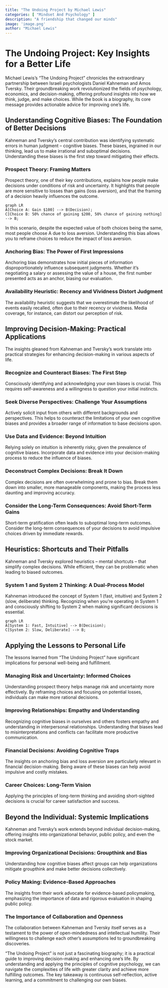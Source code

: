 ```yaml
---
title: "The Undoing Project by Michael Lewis"
categories: [ "Mindset And Psychology" ]
description: "A friendship that changed our minds"
image: 'image.png'
author: "Michael Lewis"
---
```

# The Undoing Project: Key Insights for a Better Life

Michael Lewis's "The Undoing Project" chronicles the extraordinary partnership between Israeli psychologists Daniel Kahneman and Amos Tversky.  Their groundbreaking work revolutionized the fields of psychology, economics, and decision-making, offering profound insights into how we think, judge, and make choices. While the book is a biography, its core message provides actionable advice for improving one's life.

##  Understanding Cognitive Biases: The Foundation of Better Decisions

Kahneman and Tversky's central contribution was identifying systematic errors in human judgment – cognitive biases. These biases, ingrained in our thinking, lead us to make irrational and suboptimal decisions.  Understanding these biases is the first step toward mitigating their effects.

### Prospect Theory: Framing Matters

Prospect theory, one of their key contributions, explains how people make decisions under conditions of risk and uncertainty.  It highlights that people are more sensitive to losses than gains (loss aversion), and that the framing of a decision heavily influences the outcome.

```mermaid
graph LR
A[Choice A: Gain $100] --> B(Decision);
C[Choice B: 50% chance of gaining $200, 50% chance of gaining nothing] --> B;
```

In this scenario, despite the expected value of both choices being the same,  most people choose A due to loss aversion. Understanding this bias allows you to reframe choices to reduce the impact of loss aversion.

### Anchoring Bias: The Power of First Impressions

Anchoring bias demonstrates how initial pieces of information disproportionately influence subsequent judgments.  Whether it's negotiating a salary or assessing the value of a house, the first number presented acts as an anchor, biasing our evaluation.

### Availability Heuristic: Recency and Vividness Distort Judgment

The availability heuristic suggests that we overestimate the likelihood of events easily recalled, often due to their recency or vividness.  Media coverage, for instance, can distort our perception of risk.

##  Improving Decision-Making: Practical Applications

The insights gleaned from Kahneman and Tversky's work translate into practical strategies for enhancing decision-making in various aspects of life.

###  Recognize and Counteract Biases: The First Step

Consciously identifying and acknowledging your own biases is crucial. This requires self-awareness and a willingness to question your initial instincts.

###  Seek Diverse Perspectives: Challenge Your Assumptions

Actively solicit input from others with different backgrounds and perspectives. This helps to counteract the limitations of your own cognitive biases and provides a broader range of information to base decisions upon.

###  Use Data and Evidence: Beyond Intuition

 Relying solely on intuition is inherently risky, given the prevalence of cognitive biases.  Incorporate data and evidence into your decision-making process to reduce the influence of biases.

###  Deconstruct Complex Decisions: Break It Down

Complex decisions are often overwhelming and prone to bias.  Break them down into smaller, more manageable components, making the process less daunting and improving accuracy.

###  Consider the Long-Term Consequences: Avoid Short-Term Gains

Short-term gratification often leads to suboptimal long-term outcomes.  Consider the long-term consequences of your decisions to avoid impulsive choices driven by immediate rewards.

##  Heuristics: Shortcuts and Their Pitfalls

Kahneman and Tversky explored heuristics – mental shortcuts – that simplify complex decisions. While efficient, they can be problematic when leading to biased outcomes.


###  System 1 and System 2 Thinking: A Dual-Process Model

Kahneman introduced the concept of System 1 (fast, intuitive) and System 2 (slow, deliberate) thinking. Recognizing when you're operating in System 1 and consciously shifting to System 2 when making significant decisions is essential.

```mermaid
graph LR
A[System 1: Fast, Intuitive] --> B(Decision);
C[System 2: Slow, Deliberate] --> B;
```


##  Applying the Lessons to Personal Life

The lessons learned from "The Undoing Project" have significant implications for personal well-being and fulfillment.


###  Managing Risk and Uncertainty: Informed Choices

Understanding prospect theory helps manage risk and uncertainty more effectively. By reframing choices and focusing on potential losses, individuals can make more rational decisions.

###  Improving Relationships: Empathy and Understanding

Recognizing cognitive biases in ourselves and others fosters empathy and understanding in interpersonal relationships.  Understanding that biases lead to misinterpretations and conflicts can facilitate more productive communication.

###  Financial Decisions: Avoiding Cognitive Traps

The insights on anchoring bias and loss aversion are particularly relevant in financial decision-making.  Being aware of these biases can help avoid impulsive and costly mistakes.


###  Career Choices:  Long-Term Vision

Applying the principles of long-term thinking and avoiding short-sighted decisions is crucial for career satisfaction and success.  

##  Beyond the Individual: Systemic Implications

Kahneman and Tversky's work extends beyond individual decision-making, offering insights into organizational behavior, public policy, and even the stock market.

###  Improving Organizational Decisions: Groupthink and Bias

Understanding how cognitive biases affect groups can help organizations mitigate groupthink and make better decisions collectively.

###  Policy Making: Evidence-Based Approaches

The insights from their work advocate for evidence-based policymaking, emphasizing the importance of data and rigorous evaluation in shaping public policy.


###  The Importance of Collaboration and Openness

The collaboration between Kahneman and Tversky itself serves as a testament to the power of open-mindedness and intellectual humility.  Their willingness to challenge each other's assumptions led to groundbreaking discoveries.


"The Undoing Project" is not just a fascinating biography; it is a practical guide to improving decision-making and enhancing one's life. By understanding and applying the principles of cognitive psychology, we can navigate the complexities of life with greater clarity and achieve more fulfilling outcomes.  The key takeaway is continuous self-reflection, active learning, and a commitment to challenging our own biases.

